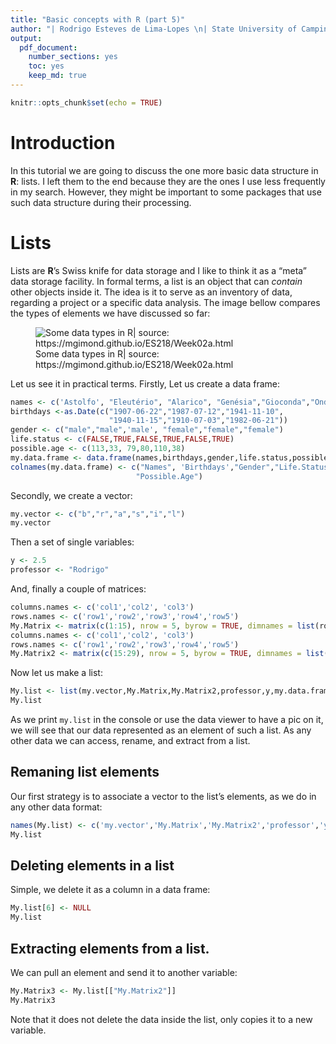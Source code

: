 ```yaml
---
title: "Basic concepts with R (part 5)"
author: "| Rodrigo Esteves de Lima-Lopes \n| State University of Campinas \n| rll307@unicamp.br\n"
output: 
  pdf_document:
    number_sections: yes
    toc: yes
    keep_md: true
---
```


```r
knitr::opts_chunk$set(echo = TRUE)
```

# Introduction

In this tutorial we are going to discuss the one more basic data structure in **R**: lists. I left them to the end because they are the ones I use less frequently in my search. However, they might be important to some packages that use such data structure during their processing. 

# Lists

Lists are **R**'s Swiss knife for data storage and I like to think it as a "meta" data storage facility. In formal terms, a list is an object that can *contain* other objects inside it. The idea is it to serve as an inventory of data, regarding a project or a specific data analysis. The image bellow compares the types of elements we have discussed so far:

![Some data types in R| source: https://mgimond.github.io/ES218/Week02a.html](./images/data_structures_R.png)

Let us see it in practical terms. Firstly, Let us create a data frame:


```r
names <- c('Astolfo', "Eleutério", "Alarico", "Genésia","Gioconda","Ondina")
birthdays <-as.Date(c("1907-06-22","1987-07-12","1941-11-10",
                      "1940-11-15","1910-07-03","1982-06-21"))
gender <- c("male","male",'male', "female","female","female")
life.status <- c(FALSE,TRUE,FALSE,TRUE,FALSE,TRUE)
possible.age <- c(113,33, 79,80,110,38)
my.data.frame <- data.frame(names,birthdays,gender,life.status,possible.age)
colnames(my.data.frame) <- c("Names", 'Birthdays',"Gender","Life.Status",
                            "Possible.Age")
```


Secondly, we create a vector:

```r
my.vector <- c("b","r","a","s","i","l")
my.vector
```

Then a set of single variables:

```r
y <- 2.5
professor <- "Rodrigo"
```

And, finally a couple of matrices:

```r
columns.names <- c('col1','col2', 'col3')
rows.names <- c('row1','row2','row3','row4','row5')
My.Matrix <- matrix(c(1:15), nrow = 5, byrow = TRUE, dimnames = list(rows.names, columns.names))
columns.names <- c('col1','col2', 'col3')
rows.names <- c('row1','row2','row3','row4','row5')
My.Matrix2 <- matrix(c(15:29), nrow = 5, byrow = TRUE, dimnames = list(rows.names, columns.names))
```


Now let us make a list:

```r
My.list <- list(my.vector,My.Matrix,My.Matrix2,professor,y,my.data.frame)
My.list
```

As we print `my.list` in the console or use the data viewer to have a pic on it, we will see that our data represented as an element of such a list. As any other data we can access, rename, and extract from a list. 

## Remaning list elements

Our first strategy is to associate a vector to the list's elements, as we do in any other data format:

```r
names(My.list) <- c('my.vector','My.Matrix','My.Matrix2','professor','y','my.data.frame')
My.list
```

## Deleting elements in a list

Simple, we delete it as a column in a data frame:
```r
My.list[6] <- NULL
My.list
```

## Extracting elements from a list. 

We can pull an element and send it to another variable:

```r
My.Matrix3 <- My.list[["My.Matrix2"]]
My.Matrix3
```

Note that it does not delete the data inside the list, only copies it to a new variable. 



